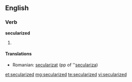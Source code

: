 ==English==

===Verb===
'''secularized'''

# {{past of|[[secularize]]}}

====Translations====
* Romanian: [[secularizat]] (pp of ''[[seculariza]])

[[et:secularized]]
[[mg:secularized]]
[[te:secularized]]
[[vi:secularized]]